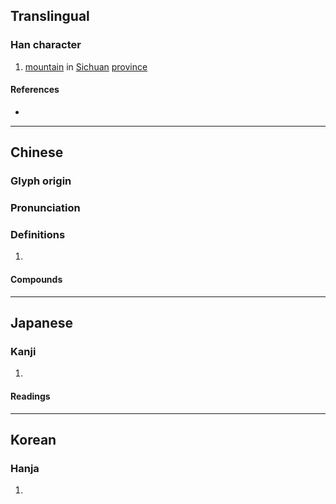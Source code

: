 {{also|崃}}
{{character info/new}}
==Translingual==

===Han character===
{{Han char|rn=46|rad=山|as=08|sn=11|four=24798|canj=UDOO|ids=⿰山來}}

# [[mountain]] in [[Sichuan]] [[province]]

====References====
* {{Han ref|kx=0313.180|dkj=08168|dj=0614.140|hdz=10777.170|uh=5D0D|ud=23821|bh=D4FB|bd=54523}}

----

==Chinese==
{{zh-forms|s=崃}}

===Glyph origin===
{{Han etym}}

===Pronunciation===
{{zh-pron
|m=lái
|c=loi4
|mc=y
|oc=y
|cat=
}}

===Definitions===
{{zh-hanzi}}

# {{rfdef|zh}}

====Compounds====
{{zh-der|邛崍山|邛崍縣}}

----

==Japanese==

===Kanji===
{{ja-kanji|grade=|rs=山08}}

# {{defn|lang=ja|sort=山08}}

====Readings====
{{ja-readings
|goon=らい
|kanon=らい
|kun=}}

----

==Korean==

===Hanja===
{{ko-hanja|hangeul=래|rv=rae|mr=rae}}

# {{defn|lang=ko|sort=山08}}